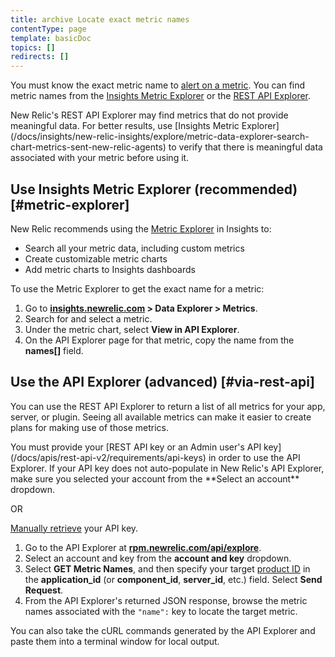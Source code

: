 ```yaml
---
title: archive Locate exact metric names
contentType: page
template: basicDoc
topics: []
redirects: []
---
```


You must know the exact metric name to [alert on a metric](/docs/alerts/new-relic-alerts-beta/configuring-alert-policies/define-custom-metrics-alert-condition). You can find metric names from the [Insights Metric Explorer](#metric-explorer) or the [REST API Explorer](#via-rest-api).

<Callout variant="important">
  New Relic's REST API Explorer may find metrics that do not provide meaningful data. For better results, use [Insights Metric Explorer](/docs/insights/new-relic-insights/explore/metric-data-explorer-search-chart-metrics-sent-new-relic-agents) to verify that there is meaningful data associated with your metric before using it.
</Callout>

## Use Insights Metric Explorer (recommended) [#metric-explorer]

New Relic recommends using the [Metric Explorer](/docs/insights/new-relic-insights/explore/metric-data-explorer-search-chart-metrics-sent-new-relic-agents) in Insights to:

* Search all your metric data, including custom metrics
* Create customizable metric charts
* Add metric charts to Insights dashboards

To use the Metric Explorer to get the exact name for a metric:

1. Go to **[insights.newrelic.com](https://insights.newrelic.com) > Data Explorer > Metrics**.
2. Search for and select a metric.
3. Under the metric chart, select **View in API Explorer**.
4. On the API Explorer page for that metric, copy the name from the **names\[]** field.

## Use the API Explorer (advanced) [#via-rest-api]

You can use the REST API Explorer to return a list of all metrics for your app, server, or plugin. Seeing all available metrics can make it easier to create plans for making use of those metrics.

<Callout variant="important">
  You must provide your [REST API key or an Admin user's API key](/docs/apis/rest-api-v2/requirements/api-keys) in order to use the API Explorer. If your API key does not auto-populate in New Relic's API Explorer, make sure you selected your account from the **Select an account** dropdown.

  OR

  [Manually retrieve](/docs/apis/rest-api-v2/requirements/rest-api-key) your API key.
</Callout>

1. Go to the API Explorer at **[rpm.newrelic.com/api/explore](https://rpm.newrelic.com/api/explore)**.
2. Select an account and key from the **account and key** dropdown.
3. Select **GET Metric Names**, and then specify your target [product ID](/docs/apis/rest-api-v2/requirements/finding-product-id) in the **application_id** (or **component_id**, **server_id**, etc.) field. Select **Send Request**.
4. From the API Explorer's returned JSON response, browse the metric names associated with the `"name":` key to locate the target metric.

<Callout variant="tip">
  You can also take the cURL commands generated by the API Explorer and paste them into a terminal window for local output.
</Callout>
